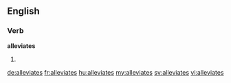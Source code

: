 ==English==

===Verb===
'''alleviates'''

# {{third-person singular of|alleviate}}

[[de:alleviates]]
[[fr:alleviates]]
[[hu:alleviates]]
[[my:alleviates]]
[[sv:alleviates]]
[[vi:alleviates]]